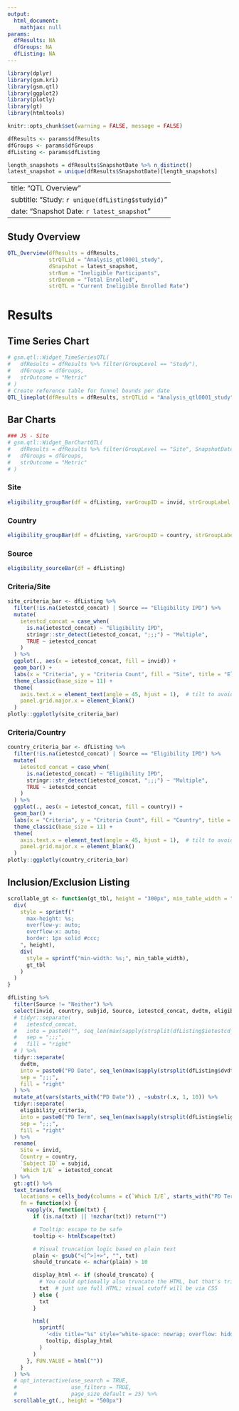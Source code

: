 ```yaml
---
output:
  html_document:
    mathjax: null
params:
  dfResults: NA
  dfGroups: NA
  dfListing: NA
---
```




```r
library(dplyr)
library(gsm.kri)
library(gsm.qtl)
library(ggplot2)
library(plotly)
library(gt)
library(htmltools)

knitr::opts_chunk$set(warning = FALSE, message = FALSE)

dfResults <- params$dfResults
dfGroups <- params$dfGroups
dfListing <- params$dfListing

length_snapshots = dfResults$SnapshotDate %>% n_distinct()
latest_snapshot = unique(dfResults$SnapshotDate)[length_snapshots]
```



---
title: "QTL Overview"
subtitle: "Study: `r unique(dfListing$studyid)`"
date: "Snapshot Date: `r latest_snapshot`"
---

## Study Overview
```r
QTL_Overview(dfResults = dfResults,
             strQTLid = "Analysis_qtl0001_study",
             dSnapshot = latest_snapshot,
             strNum = "Ineligible Participants",
             strDenom = "Total Enrolled", 
             strQTL = "Current Ineligible Enrolled Rate")
```

# Results

## Time Series Chart
```r
# gsm.qtl::Widget_TimeSeriesQTL(
#   dfResults = dfResults %>% filter(GroupLevel == "Study"),
#   dfGroups = dfGroups,
#   strOutcome = "Metric"
# )
# Create reference table for funnel bounds per date
QTL_lineplot(dfResults = dfResults, strQTLid = "Analysis_qtl0001_study",strQTL = "Ineligibility Rate")
```

## Bar Charts {.tabset .tabset-pills}

```r
### JS - Site
# gsm.qtl::Widget_BarChartQTL(
#   dfResults = dfResults %>% filter(GroupLevel == "Site", SnapshotDate == latest_snapshot, GroupID != "Upper_funnel"),
#   dfGroups = dfGroups,
#   strOutcome = "Metric"
# )
```

### Site
```r
eligibility_groupBar(df = dfListing, varGroupID = invid, strGroupLabel = "Site")
```

### Country
```r
eligibility_groupBar(df = dfListing, varGroupID = country, strGroupLabel = "Country")
```

### Source
```r
eligibility_sourceBar(df = dfListing)
```



### Criteria/Site
```r
site_criteria_bar <- dfListing %>% 
  filter(!is.na(ietestcd_concat) | Source == "Eligibility IPD") %>% 
  mutate(
    ietestcd_concat = case_when(
      is.na(ietestcd_concat) ~ "Eligibility IPD",
      stringr::str_detect(ietestcd_concat, ";;;") ~ "Multiple",
      TRUE ~ ietestcd_concat
    )
  ) %>%  
  ggplot(., aes(x = ietestcd_concat, fill = invid)) +
  geom_bar() +
  labs(x = "Criteria", y = "Criteria Count", fill = "Site", title = "Eligibility by site", caption = "Footnote: Partipants can be ineligible for multiple criteria.") + 
  theme_classic(base_size = 11) + 
  theme(
    axis.text.x = element_text(angle = 45, hjust = 1),  # tilt to avoid overlap
    panel.grid.major.x = element_blank()
  ) 
plotly::ggplotly(site_criteria_bar)
```



### Criteria/Country
```r
country_criteria_bar <- dfListing %>% 
  filter(!is.na(ietestcd_concat) | Source == "Eligibility IPD") %>% 
  mutate(
    ietestcd_concat = case_when(
      is.na(ietestcd_concat) ~ "Eligibility IPD",
      stringr::str_detect(ietestcd_concat, ";;;") ~ "Multiple",
      TRUE ~ ietestcd_concat
    )
  ) %>% 
  ggplot(., aes(x = ietestcd_concat, fill = country)) +
  geom_bar() +
  labs(x = "Criteria", y = "Criteria Count", fill = "Country", title = "Eligibility by Country", caption = "Footnote: Partipants can be ineligible for multiple criteria.") + 
  theme_classic(base_size = 11) + 
  theme(
    axis.text.x = element_text(angle = 45, hjust = 1),  # tilt to avoid overlap
    panel.grid.major.x = element_blank()
  ) 
plotly::ggplotly(country_criteria_bar)
```



## Inclusion/Exclusion Listing
```r
scrollable_gt <- function(gt_tbl, height = "300px", min_table_width = "1200px") {
  div(
    style = sprintf("
      max-height: %s;
      overflow-y: auto;
      overflow-x: auto;
      border: 1px solid #ccc;
    ", height),
    div(
      style = sprintf("min-width: %s;", min_table_width),
      gt_tbl
    )
  )
}

dfListing %>% 
  filter(Source != "Neither") %>% 
  select(invid, country, subjid, Source, ietestcd_concat, dvdtm, eligibility_criteria) %>% 
  # tidyr::separate(
  #   ietestcd_concat, 
  #   into = paste0("", seq_len(max(sapply(strsplit(dfListing$ietestcd_concat, ";;;"), length)))),
  #   sep = ";;;",
  #   fill = "right"
  # ) %>%
  tidyr::separate(
    dvdtm, 
    into = paste0("PD Date", seq_len(max(sapply(strsplit(dfListing$dvdtm, ";;;"), length)))),
    sep = ";;;",
    fill = "right"
  ) %>% 
  mutate_at(vars(starts_with("PD Date")) , ~substr(.x, 1, 10)) %>% 
  tidyr::separate(
    eligibility_criteria, 
    into = paste0("PD Term", seq_len(max(sapply(strsplit(dfListing$eligibility_criteria, ";;;"), length)))),
    sep = ";;;",
    fill = "right"
  ) %>% 
  rename(
    Site = invid,
    Country = country,
    `Subject ID` = subjid,
    `Which I/E` = ietestcd_concat
  ) %>% 
  gt::gt() %>%
  text_transform(
    locations = cells_body(columns = c(`Which I/E`, starts_with("PD Term"))),
    fn = function(x) {
      vapply(x, function(txt) {
        if (is.na(txt) || !nzchar(txt)) return("")

        # Tooltip: escape to be safe
        tooltip <- htmlEscape(txt)

        # Visual truncation logic based on plain text
        plain <- gsub("<[^>]+>", "", txt)
        should_truncate <- nchar(plain) > 10

        display_html <- if (should_truncate) {
          # You could optionally also truncate the HTML, but that's tricky.
          txt  # just use full HTML; visual cutoff will be via CSS
        } else {
          txt
        }

        html(
          sprintf(
            '<div title="%s" style="white-space: nowrap; overflow: hidden; text-overflow: ellipsis; max-width: 100px;">%s</div>',
            tooltip, display_html
          )
        )
      }, FUN.VALUE = html(""))
    }
  ) %>% 
  # opt_interactive(use_search = TRUE,
  #                 use_filters = TRUE,
  #                 page_size_default = 25) %>% 
  scrollable_gt(., height = "500px")
```
